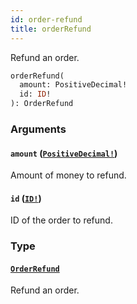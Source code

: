 ```yaml
---
id: order-refund
title: orderRefund
---
```


Refund an order.

```graphql
orderRefund(
  amount: PositiveDecimal!
  id: ID!
): OrderRefund

```

### Arguments

#### `amount` ([`PositiveDecimal!`](/developer/api-reference/scalars/positive-decimal))

Amount of money to refund.

#### `id` ([`ID!`](/developer/api-reference/scalars/id))

ID of the order to refund.

### Type

#### [`OrderRefund`](/developer/api-reference/objects/order-refund)

Refund an order.
